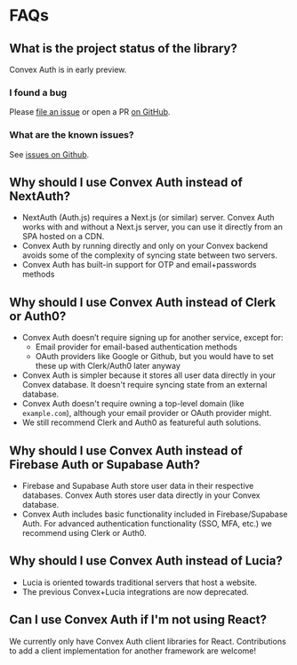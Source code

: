 # FAQs

## What is the project status of the library?

Convex Auth is in early preview.

### I found a bug

Please [file an issue](https://github.com/get-convex/convex-auth/issues/new) or
open a PR [on GitHub](https://github.com/get-convex/convex-auth).

### What are the known issues?

See [issues on Github](https://github.com/get-convex/convex-auth/issues).

## Why should I use Convex Auth instead of NextAuth?

- NextAuth (Auth.js) requires a Next.js (or similar) server. Convex Auth works
  with and without a Next.js server, you can use it directly from an SPA hosted
  on a CDN.
- Convex Auth by running directly and only on your Convex backend avoids some of
  the complexity of syncing state between two servers.
- Convex Auth has built-in support for OTP and email+passwords methods

## Why should I use Convex Auth instead of Clerk or Auth0?

- Convex Auth doesn’t require signing up for another service, except for:
  - Email provider for email-based authentication methods
  - OAuth providers like Google or Github, but you would have to set these up
    with Clerk/Auth0 later anyway
- Convex Auth is simpler because it stores all user data directly in your Convex
  database. It doesn't require syncing state from an external database.
- Convex Auth doesn't require owning a top-level domain (like `example.com`),
  although your email provider or OAuth provider might.
- We still recommend Clerk and Auth0 as featureful auth solutions.

## Why should I use Convex Auth instead of Firebase Auth or Supabase Auth?

- Firebase and Supabase Auth store user data in their respective databases.
  Convex Auth stores user data directly in your Convex database.
- Convex Auth includes basic functionality included in Firebase/Supabase Auth.
  For advanced authentication functionality (SSO, MFA, etc.) we recommend using
  Clerk or Auth0.

## Why should I use Convex Auth instead of Lucia?

- Lucia is oriented towards traditional servers that host a website.
- The previous Convex+Lucia integrations are now deprecated.

## Can I use Convex Auth if I'm not using React?

We currently only have Convex Auth client libraries for React. Contributions to
add a client implementation for another framework are welcome!
